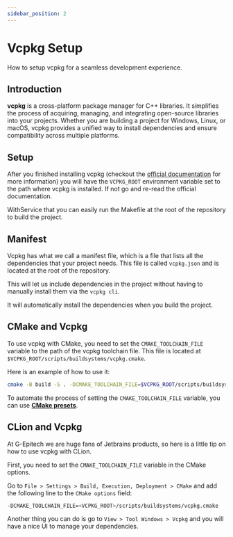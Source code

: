 ```yaml
---
sidebar_position: 2
---
```


# Vcpkg Setup

How to setup vcpkg for a seamless development experience.

## Introduction

**vcpkg** is a cross-platform package manager for C++ libraries. It simplifies the process of acquiring, managing, and integrating open-source libraries into your projects. Whether you are building a project for Windows, Linux, or macOS, vcpkg provides a unified way to install dependencies and ensure compatibility across multiple platforms.

## Setup

After you finished installing vcpkg (checkout the [official documentation](https://learn.microsoft.com/en-us/vcpkg/get_started/get-started?pivots=shell-cmd) for more information)
you will have the `VCPKG_ROOT` environment variable set to the path where vcpkg is installed. If not go and re-read the official documentation.

WithService that you can easily run the Makefile at the root of the repository to build the project.

## Manifest

Vcpkg has what we call a manifest file, which is a file that lists all the dependencies that your project needs.
This file is called `vcpkg.json` and is located at the root of the repository.

This will let us include dependencies in the project without having to manually install them via the `vcpkg cli`.

It will automatically install the dependencies when you build the project.

## CMake and Vcpkg

To use vcpkg with CMake, you need to set the `CMAKE_TOOLCHAIN_FILE` variable to the path of the vcpkg toolchain file.
This file is located at `$VCPKG_ROOT/scripts/buildsystems/vcpkg.cmake`.

Here is an example of how to use it:

```bash
cmake -B build -S . -DCMAKE_TOOLCHAIN_FILE=$VCPKG_ROOT/scripts/buildsystems/vcpkg.cmake
```

To automate the process of setting the `CMAKE_TOOLCHAIN_FILE` variable, you can use **[CMake presets](https://cmake.org/cmake/help/latest/manual/cmake-presets.7.html)**.

## CLion and Vcpkg

At G-Epitech we are huge fans of Jetbrains products, so here is a little tip on how to use vcpkg with CLion.

First, you need to set the `CMAKE_TOOLCHAIN_FILE` variable in the CMake options.

Go to `File > Settings > Build, Execution, Deployment > CMake` and add the following line to the `CMake options` field:

```bash
-DCMAKE_TOOLCHAIN_FILE=<VCPKG_ROOT>/scripts/buildsystems/vcpkg.cmake
```

Another thing you can do is go to `View > Tool Windows > Vcpkg` and you will have a nice UI to manage your dependencies.
